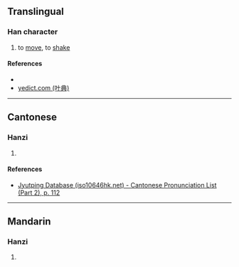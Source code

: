 {{character info/new}}
==Translingual==

===Han character===
{{Han char|rn=64|rad=手|as=03|sn=6|four=55010|canj=QQU}}

# to [[move]], to [[shake]]

====References====
* {{Han ref|kx=0418.120|dkj=11812|dj=0765.070|hdz=31831.010|uh=6265|ud=25189|bh=C9EC|bd=51692}}
* [http://yedict.com/htm/62/6265.htm yedict.com (叶典)]

----

==Cantonese==

===Hanzi===
{{yue-hanzi|jyut=[[dan3]]|y=dan3}}

# {{defn|lang=yue|sort=手03}}

====References====
* [http://www.iso10646hk.net/jp/document/download.jsp Jyutping Database (iso10646hk.net) - Cantonese Pronunciation List (Part 2), p. 112]

----

==Mandarin==

===Hanzi===
{{cmn-hanzi|pin=[[dèn]] ([[den4]])|wg=ten<sup>4</sup>}}

# {{defn|lang=cmn|sort=手03}}